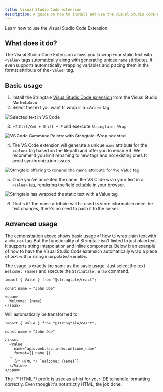 ```yaml
---
title: Visual Studio Code extension
description: A guide on how to install and use the Visual Studio Code Extension.
---
```



Learn how to use the Visual Studio Code Extension.

## What does it do?

The Visual Studio Code Extension allows you to wrap your static text with `<Value>` tags automatically along with generating unique `name` attributes. It even
supports automatically wrapping variables and placing them in the format attribute of the `<Value>` tag.

## Basic usage

1. Install the Stringtale [Visual Studio Code extension](https://marketplace.visualstudio.com/items?itemName=Stringtale.stringtale) from
the Visual Studio Marketplace
2. Select the text you want to wrap in a `<Value>` tag

<Image src={step2} alt="Selected text in VS Code"  />

3. Hit `Ctrl/Cmd + Shift + P` and exexcute `Stringtale: Wrap`

<Image src={step3} alt="VS Code Command Palette with Stringtale: Wrap selected"  />

4. The VS Code extension will generate a unique `name` attribute for the `<Value>` tag based on the filepath and offer
you to rename it. We recommend you limit renaming to new tags and not existing ones to avoid synchronization issues.

<Image src={step4} alt="Stringtale offering to rename the name attribute for the Value tag"  />

5. Once you've accepted the name, the VS Code wrap your text in a `<Value>` tag, rendering the field editable in your browser.

<Image src={step5} alt="Stringtale has wrapped the static text with a Value tag"  />

6. That's it! The name attribute will be used to store information once the text changes, there's no need to push
it to the server.

## Advanced usage

The demonstration above shows basic usage of how to wrap plain text with a `<Value>` tag. But the functionality of Stringtale isn't limted to just plain text. It
supports string interpolation and inline components. Below is an example of how to have the Visual Studio Code extension automatically wrap a piece of text with
a string interpolated variable.

The usage is exactly the same as the basic usage. Just select the text `Welcome: {name}` and execute the `Stringtale: Wrap` command.
```tsx
import { Value } from "@stringtale/react";

const name = "John Doe"

<span>
  Welcome: {name}
</span>
```

Will automatically be transformed to:

```tsx
import { Value } from "@stringtale/react";

const name = "John Doe"

<span>
  <Value
    name="apps.web.src.index.welcome_name"
    format={{ name }}
  >
    {/* HTML */ `Welcome: {name}`}
  </Value>
</span>
```

<Aside type="note">
  The `/* HTML */ prefix is used as a hint for your IDE to handle formatting correctly. Even though it's not strictly HTML, the job done.
</Aside>
